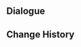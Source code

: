 {{Genius Invokation TCG Stage
|title        = Song of the Scorching Loremaster
|type         = Serious Showdown
|group        = Tavern Challenge
|character    = Night Pilot
|requirement  = 7
|introduction = "Meow." "Sometimes, well-intentioned guests who seek to understand the ways of the desert dwellers are treated with all the appropriate courtesy. Yet the stories of the tribe are many, and ancient beyond reckoning. Attempting to remember some of their more obscure songs in full would be challenging indeed, let alone after only having heard them once..."<br>{{color|bp|Special Rule: "Eremite Scorching Loremaster" starts with the Talent Card "Scorpocalypse" equipped.}}
|objective_1  = Achieve victory
|reward_1     = Lucky Coin*1000
|lineup       = Eremite Scorching Loremaster;Eremite Desert Clearwater;Eremite Stone Enchanter;Eremite Sunfrost
|action       = 
|reserve      = 
}}

==Dialogue==
{{Transclude|Genius Invokation TCG/Stage/Night Pilot|Song of the Scorching Loremaster}}

==Change History==
{{Change History|4.3}}